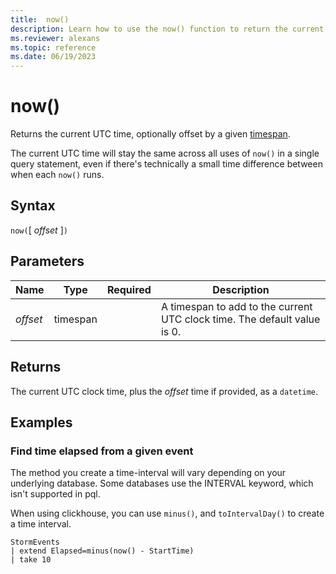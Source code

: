 ```yaml
---
title:  now()
description: Learn how to use the now() function to return the current UTC time.
ms.reviewer: alexans
ms.topic: reference
ms.date: 06/19/2023
---
```

# now()

Returns the current UTC time, optionally offset by a given [timespan](scalar-data-types/timespan.md).

The current UTC time will stay the same across all uses of `now()` in a single query statement, even if there's technically a small time difference between when each `now()` runs.

## Syntax

`now(`[ *offset* ]`)`

## Parameters

| Name | Type | Required | Description |
|--|--|--|--|
| *offset* | timespan | | A timespan to add to the current UTC clock time. The default value is 0.|

## Returns

The current UTC clock time, plus the *offset* time if provided, as a `datetime`.

## Examples

### Find time elapsed from a given event

The method you create a time-interval will vary depending on your underlying database. Some databases use the INTERVAL keyword, which isn't supported in pql.

When using clickhouse, you can use `minus()`, and `toIntervalDay()` to create a time interval.

```kusto
StormEvents
| extend Elapsed=minus(now() - StartTime)
| take 10
```
